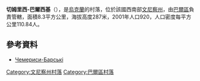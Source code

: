 {{coord|49|4|0|N|27|39|34|E|scale:30000|display=title}}

'''切姆里西-巴爾西基'''（{{lang-uk|Чемериси-Барські}}），是[[烏克蘭|烏克蘭]]的村落，位於該國西南部[[文尼察州|文尼察州]]，由[[巴爾區|巴爾區]]負責管轄，面積8.3平方公里，海拔高度287米，2001年人口920，人口密度每平方公里110.84人。

==參考資料==
* [http://w1.c1.rada.gov.ua/pls/z7503/A005?rdat1=31.03.2014&rf7571=1345 Чемериси-Барські]

[[Category:文尼察州村落|Category:文尼察州村落]]
[[Category:巴爾區村落|Category:巴爾區村落]]


{{Vinnytsia-geo-stub}}